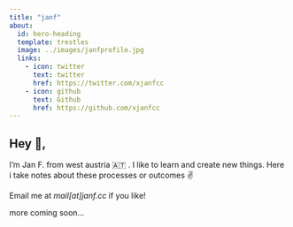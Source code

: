 ```yaml
---
title: "janf"
about:
  id: hero-heading
  template: trestles
  image: ../images/janfprofile.jpg
  links:
    - icon: twitter
      text: twitter
      href: https://twitter.com/xjanfcc
    - icon: github
      text: Github
      href: https://github.com/xjanfcc
---
```

:::{#hero-heading}

## Hey 👋,

I’m Jan F. from west austria 🇦🇹 . I like to learn and create new things.
Here i take notes about these processes or outcomes ✌️

Email me at <i>mail[at]janf.cc</i> if you like!

more coming soon...
:::
